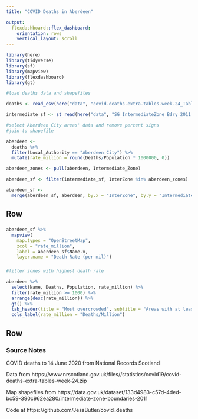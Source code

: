 ```yaml
---
title: "COVID Deaths in Aberdeen"

output:
  flexdashboard::flex_dashboard:
    orientation: rows
    vertical_layout: scroll
---
```


```r
library(here)
library(tidyverse)
library(sf)
library(mapview)
library(flexdashboard)
library(gt)
```


```r
#load deaths data and shapefiles 

deaths <- read_csv(here("data", "covid-deaths-extra-tables-week-24_Table_S8.csv"))

intermediate_sf <- st_read(here("data", "SG_IntermediateZone_Bdry_2011.shp"), quiet = T)
```

```r
#select Aberdeen City areas' data and remove percent signs
#join to shapefile

aberdeen <-
  deaths %>%
  filter(Local_Authority == "Aberdeen City") %>%
  mutate(rate_million = round(Deaths/Population * 1000000, 0))

aberdeen_zones <- pull(aberdeen, Intermediate_Zone)

aberdeen_sf <- filter(intermediate_sf, InterZone %in% aberdeen_zones)

aberdeen_sf <-
  merge(aberdeen_sf, aberdeen, by.x = "InterZone", by.y = "Intermediate_Zone")

```


Row
-------------------------------------

###

```r
aberdeen_sf %>% 
  mapview(
    map.types = "OpenStreetMap", 
    zcol = "rate_million", 
    label = aberdeen_sf$Name.x,
    layer.name = "Death Rate (per mil)")
```


###

```r
#filter zones with highest death rate

aberdeen %>%
  select(Name, Deaths, Population, rate_million) %>%
  filter(rate_million >= 1000) %>%
  arrange(desc(rate_million)) %>%
  gt() %>%
  tab_header(title = "Most overcrowded", subtitle = "Areas with at least 30% living in overcrowded homes") %>%
  cols_label(rate_million = "Deaths/Million")
```

Row
-------------------------------------

### Source Notes

COVID deaths to 14 June 2020 from National Records Scotland

Data from https://www.nrscotland.gov.uk/files//statistics/covid19/covid-deaths-extra-tables-week-24.zip

Map shapefiles from https://data.gov.uk/dataset/133d4983-c57d-4ded-bc59-390c962ea280/intermediate-zone-boundaries-2011

Code at https://github.com/JessButler/covid_deaths
